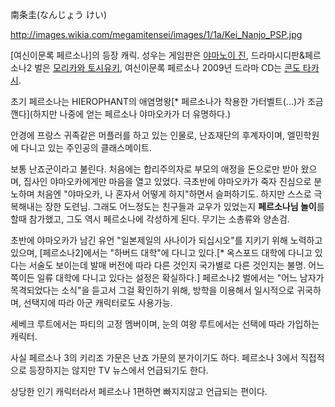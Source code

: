 南条圭(なんじょう けい)

http://images.wikia.com/megamitensei/images/1/1a/Kei_Nanjo_PSP.jpg

[여신이문록 페르소나]의 등장 캐릭. 성우는 게임판은 [[야마노이 진]], 드라마시디판&페르소나2 벌은 [[모리카와 토시유키]], 여신이문록 페르소나 2009년 드라마 CD는 [[콘도 타카시]].

초기 페르소나는 HIEROPHANT의 애염명왕[* 페르소나가 착용한 가터벨트(...)가 조금 깬다](하지만 나중에 얻는 페르소나 야마오카가 더 유명하다.)

안경에 프랑스 귀족같은 머플러를 하고 있는 인물로, 난죠재단의 후계자이며, 엘민학원에 다니고 있는 주인공의 클래스메이트. 

보통 난죠군이라고 불린다. 처음에는 합리주의자로 부모의 애정을 돈으로만 받아 왔으며, 집사인 야마오카에게만 마음을 열고 있었다. 극초반에 야마오카가 죽자 진심으로 분노하며 처음엔 "야마오카, 나 혼자서 어떻게 하지"하면서 슬퍼하기도.  하지만 스스로 극복해내는 장한 도련님.  그래도 어느정도는 친구들과 교우가 있었는지 '''페르소나님 놀이'''를 할때 참가했고, 그도 역시 페르소나에 각성하게 된다. 무기는 소총류와 양손검.

초반에 야마오카가 남긴 유언 "일본제일의 사나이가 되십시오"를 지키기 위해 노력하고 있으며, [페르소나2]에서는 "하버드 대학"에 다니고 있다.[* 옥스포드 대학에 다니고 있다는 서술도 보이는데 발매 버전에 따라 다른 것인지 국가별로 다른 것인지는 불명. 어느 쪽이든 일류 대학에 다니고 있다는 설정은 확실하다.] 페르소나2 벌에서는 "어느 남자가 목격되었다는 소식"을 듣고서 그걸 확인하기 위해, 방학을 이용해서 일시적으로 귀국하며, 선택지에 따라 아군 캐릭터로도 사용가능.

세베크 루트에서는 파티의 고정 멤버이며, 눈의 여왕 루트에서는 선택에 따라 가입하는 캐릭터.

사실 페르소나 3의 키리조 가문은 난죠 가문의 분가이기도 하다. 페르소나 3에서 직접적으로 등장하지는 않지만 TV 뉴스에서 언급되기도 한다.

상당한 인기 캐릭터라서 페르소나 1편하면 빠지지않고 언급되는 편이다.

